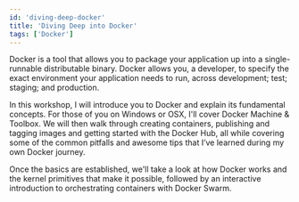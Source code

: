 ```yaml
---
id: 'diving-deep-docker'
title: 'Diving Deep into Docker'
tags: ['Docker']
---
```


Docker is a tool that allows you to package your application up into a single-runnable distributable binary. Docker allows you, a developer, to specify the exact environment your application needs to run, across development; test; staging; and production.

In this workshop, I will introduce you to Docker and explain its fundamental concepts. For those of you on Windows or OSX, I'll cover Docker Machine & Toolbox. We will then walk through creating containers, publishing and tagging images and getting started with the Docker Hub, all while covering some of the common pitfalls and awesome tips that I’ve learned during my own Docker journey.

Once the basics are established, we'll take a look at how Docker works and the kernel primitives that make it possible, followed by an interactive introduction to orchestrating containers with Docker Swarm.
